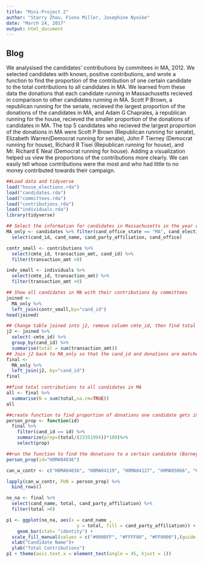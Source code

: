 ```yaml
---
title: "Mini-Project 2"
author: "Starry Zhou, Fiona Miller, Josephine Nyoike"
date: "March 24, 2017"
output: html_document
---
```

## Blog
We analysised the candidates' contributions by commitees in MA, 2012. We selected candidates with known, positive contributions, and wrote a function to find the proportion of the contribution of one certain candidate to the total contributions to all candidates in MA. We learned from these data the donations that each candidate running in Massachusetts recieved in comparison to other candidates running in MA.
Scott P Brown, a republican running for the senate, recieved the largest proportion of the donations of the candidates in MA, and Adam G Chaprales, a republican running for the house, recieved the smaller proportion of the donations of candidates in MA. The top 5 candidates who recieved the largest proportion of the donations in MA were Scott P Brown (Republican running for senate), Elizabeth Warren(Democrat running for senate), John F Tierney (Democrat running for house), Richard R Tisei (Republican running for house), and Mr. Richard E Neal (Democrat running for house). Adding a visualization helped us view the proportions of the contributions more clearly. We can easily tell whose contributions were the most and who had little to no money contributed towards their campaign.

```r
##Load data and tidyverse
load("house_elections.rda")
load("candidates.rda")
load("committees.rda")
load("contributions.rda")
load("individuals.rda")
library(tidyverse)
```

```r
## Select the information for candidates in Massachusetts in the year of 2012: we selected some information about contributions inlcuding candidates, party affliation, and office, and some information about individuals, inlcuding candidates whose transaction amount is positive and their transaction amount
MA_only <- candidates %>% filter(cand_office_state == "MA", cand_election_yr== "2012") %>%
  select(cand_id, cand_name, cand_party_affiliation, cand_office)

contr_small <- contributions %>%
  select(cmte_id, transaction_amt, cand_id) %>%
  filter(transaction_amt >0)

indv_small <- individuals %>%
  select(cmte_id, transaction_amt) %>%
  filter(transaction_amt >0)
```

```r
## Show all candidates in MA with their contributions by committees
joined <- 
  MA_only %>%
  left_join(contr_small,by="cand_id")
head(joined)
```

```r
## Change table joined into j2, remove column cmte_id, then find total committee contributions to candidate (so that contributions is only one row)
j2 <- joined %>%
  select(-cmte_id) %>%
  group_by(cand_id) %>%
  summarise(total = sum(transaction_amt))
## Join j2 back to MA_only so that the cand_id and donations are matched to information about the candidates
final <- 
  MA_only %>%
  left_join(j2, by="cand_id")
final
```

```r
##find total contributions to all candidates in MA
all <- final %>%
  summarise(N = sum(total,na.rm=TRUE))
all
```

```r
##create function to find proportion of donations one candidate gets in contrast to the other candidates in the state
person_prop <- function(id) 
  final %>%
    filter(cand_id == id) %>%
    summarize(prop=(total/(23351994))*100)%>%
    select(prop)
```

```r
##run the function to find the donations to a certain candidate (Barney Frank) to test function
person_prop(id="H0MA04036")
```


```r
can_w_contr <- c("H0MA04036", "H0MA04119", "H0MA04127", "H0MA05066", "H0MA10082", "H2MA00014", "H2MA01020", "H2MA04040", "H2MA04073", "H2MA04107", "H2MA06078", "H2MA09072", "H2MA09213", "H4MA03022", "H4MA05043", "H4MA06033", "H6MA07101", "H8MA02041", "H8MA05143", "H8MA08071", "S0MA00109", "S2MA00113", "S2MA00139", "S2MA00170")
```

```r
lapply(can_w_contr, FUN = person_prop) %>%
  bind_rows()
```
```r

no_na <- final %>%
  select(cand_name, total, cand_party_affiliation) %>%
  filter(total >0)
```
```r
p1 <- ggplot(no_na, aes(x = cand_name , 
                          y = total, fill = cand_party_affiliation)) + 
    geom_bar(stat= "identity") +
  scale_fill_manual(values = c("#0000FF", "#FFFF00", "#FF0000"),(guide = guide_legend(title = "Party")),labels = c("Democrat", "Libertarian", "Republican"))+
  xlab("Candidate Name")+
  ylab("Total Contributions")
p1 + theme(axis.text.x = element_text(angle = 45, hjust = 1))
```





